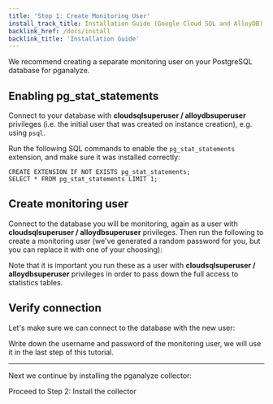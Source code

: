 ```yaml
---
title: 'Step 1: Create Monitoring User'
install_track_title: Installation Guide (Google Cloud SQL and AlloyDB)
backlink_href: /docs/install
backlink_title: 'Installation Guide'
---
```



We recommend creating a separate monitoring user on your PostgreSQL database for pganalyze.

## Enabling pg_stat_statements

Connect to your database with **cloudsqlsuperuser / alloydbsuperuser** privileges (i.e. the initial user that was created on instance creation), e.g. using `psql`.

Run the following SQL commands to enable the `pg_stat_statements` extension, and make sure it was installed correctly:

```
CREATE EXTENSION IF NOT EXISTS pg_stat_statements;
SELECT * FROM pg_stat_statements LIMIT 1;
```

## Create monitoring user

Connect to the database you will be monitoring, again as a user with **cloudsqlsuperuser / alloydbsuperuser** privileges.
Then run the following to create a monitoring user (we've generated a random password for you, but you
can replace it with one of your choosing):

<MonitoringUserSetupInstructions />

Note that it is important you run these as a user with **cloudsqlsuperuser / alloydbsuperuser** privileges in order to pass down the full access to statistics tables.

## Verify connection

Let's make sure we can connect to the database with the new user:

<VerifyConnection host="1.2.3.4" />

Write down the username and password of the monitoring user, we will use it in the last step of this tutorial.

---

Next we continue by installing the pganalyze collector:

<Link className="btn btn-success" to="02_install_the_collector">
  Proceed to Step 2: Install the collector
</Link>
